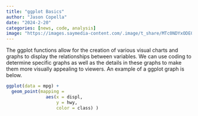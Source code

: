 ```yaml
---
title: "ggplot Basics"
author: "Jason Copella"
date: "2024-2-20"
categories: [news, code, analysis]
image: "https://images.saymedia-content.com/.image/t_share/MTc0NDYxODE0NDk3NjE3NTQy/starting-with-ggplot2-in-r.png"
---
```


The ggplot functions allow for the creation of various visual charts and graphs to display the relationships between variables. We can use coding to determine specific graphs as well as the details in these graphs to make them more visually appealing to viewers. An example of a ggplot graph is below.

```r
ggplot(data = mpg) + 
  geom_point(mapping = 
               aes(x = displ, 
                   y = hwy, 
                   color = class) )
```